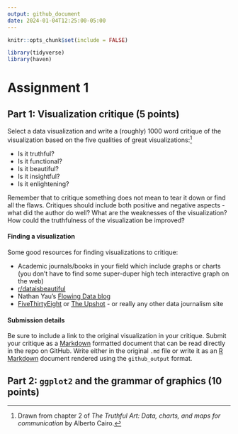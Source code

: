 ```yaml
---
output: github_document
date: 2024-01-04T12:25:00-05:00
---
```


```r
knitr::opts_chunk$set(include = FALSE)
```

```r
library(tidyverse)
library(haven)
```

# Assignment 1

## Part 1: Visualization critique (5 points)

Select a data visualization and write a (roughly) 1000 word critique of the visualization based on the five qualities of great visualizations:^[Drawn from chapter 2 of *The Truthful Art: Data, charts, and maps for communication* by Alberto Cairo.]

* Is it truthful?
* Is it functional?
* Is it beautiful?
* Is it insightful?
* Is it enlightening?

Remember that to critique something does not mean to tear it down or find all the flaws. Critiques should include both positive and negative aspects - what did the author do well? What are the weaknesses of the visualization? How could the truthfulness of the visualization be improved?

#### Finding a visualization

Some good resources for finding visualizations to critique:

* Academic journals/books in your field which include graphs or charts (you don't have to find some super-duper high tech interactive graph on the web)
* [r/dataisbeautiful](https://www.reddit.com/r/dataisbeautiful/)
* Nathan Yau's [Flowing Data blog](http://flowingdata.com/)
* [FiveThirtyEight](https://fivethirtyeight.com/) or [The Upshot](https://www.nytimes.com/section/upshot) - or really any other data journalism site

#### Submission details

Be sure to include a link to the original visualization in your critique. Submit your critique as a [Markdown](http://daringfireball.net/projects/markdown/basics) formatted document that can be read directly in the repo on GitHub. Write either in the original `.md` file or write it as an [R Markdown](http://rmarkdown.rstudio.com/) document rendered using the `github_output` format.

## Part 2: `ggplot2` and the grammar of graphics (10 points)
